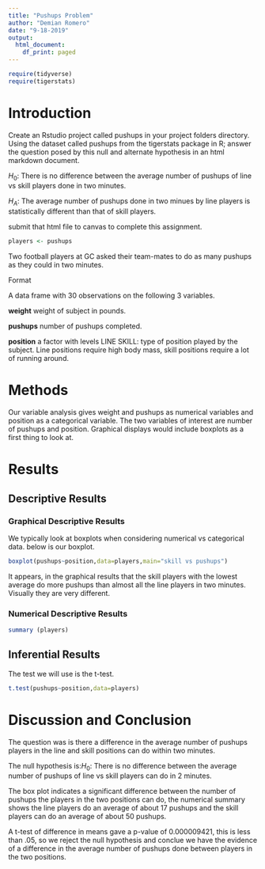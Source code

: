---
title: "Pushups Problem"
author: "Demian Romero"
date: "9-18-2019"
output:
  html_document:
    df_print: paged
---

```{r include=FALSE,echo=FALSE}

require(tidyverse)
require(tigerstats)

```

# Introduction

<!--In this section you explain what you are trying to show.  Where did the data come from?  What is the research or other question you are trying to answer?!-->

Create an Rstudio project called pushups in your project folders directory. Using the dataset called pushups from the tigerstats package in R; answer the question posed by this null and alternate hypothesis in an html markdown document.

$H_0$: There is no difference between the average number of pushups of line vs skill players done in two minutes.

$H_A$: The average number of pushups done in two minues by line players is statistically different than that of skill players.

submit that html file to canvas to complete this assignment.

```{r}
players <- pushups
```
Two football players at GC asked their team-mates to do as many pushups as they could in two minutes.

Format

A data frame with 30 observations on the following 3 variables.

**weight**
weight of subject in pounds.

**pushups**
number of pushups completed.

**position**
a factor with levels LINE SKILL: type of position played by the subject. Line positions require high body mass, skill positions require a lot of running around.  

# Methods

<!--Decide on your methods:  use "variable analysis" or other appropriate descriptors.  Make sure to choose at least one graphical method and at least one numerical method.!-->
  
Our variable analysis gives weight and pushups as numerical variables and position as a categorical variable.  The two variables of interest are number of pushups and position. Graphical displays would include boxplots as a first thing to look at.  

# Results

<!--Divide this section into two sub-sections:  One for your descriptive  results and one for your inferential results.!-->

## Descriptive Results

### Graphical Descriptive Results

<!--Graphical results here.  Make sure to show your code.  Provide appropriate labels for axes, giving units if possible, and provide a good title for the graph, too.  Use the graphical results to describe the patterns if any that exist in the data as focused toward the research question!-->
 We typically look at boxplots when considering numerical vs categorical data.  below is our boxplot.

```{r}
boxplot(pushups~position,data=players,main="skill vs pushups")
```
  
It appears, in the graphical results that the skill players with the lowest average do more pushups than almost all the line players in two minutes.  Visually they are very different.
 
### Numerical Descriptive Results
```{r}
summary (players)
```

<!--Numerical results go here. Use the numerical results to describe the patterns if any that exist in the data as focused toward the research question!-->

## Inferential Results

<!--State hypothesis clearly.  Make sure your discussion of the inferential test covers all the aspects that the test output produces, such as test statistic, p-value etc.  Make a decision about the null hypothesis, explain the assumptions on which the selected test/procedure was based, and why the chosen procedure satisfys the assumptions and is appropriate to answer the research question!-->

The test we will use is the t-test.

```{r}
t.test(pushups~position,data=players)
```
# Discussion and Conclusion

<!--Discussion and conclusion here.  If you found a relationship be sure to consider whether the relationship occurs because one of the variavbles causes the other, or whether they perhasps are related for some other reason.  Watch the chapter 6 videos from the GeorgeTown videos collection.!-->
The question was is there a difference in the average number of pushups players in the line and skill positions can do within two minutes.

The null hypothesis is:$H_0$: There is no difference between the average number of pushups of line vs skill players can do in 2 minutes.

The box plot indicates a significant difference between the number of pushups the players in the two positions can do, the numerical summary shows the line players do an average of about 17 pushups and the skill players can do an average of about 50 pushups. 

A t-test of difference in means gave a p-value of 0.000009421, this is less than .05, so we reject the null hypothesis and conclue we have the evidence of a difference in the average number of pushups done between players in the two positions.